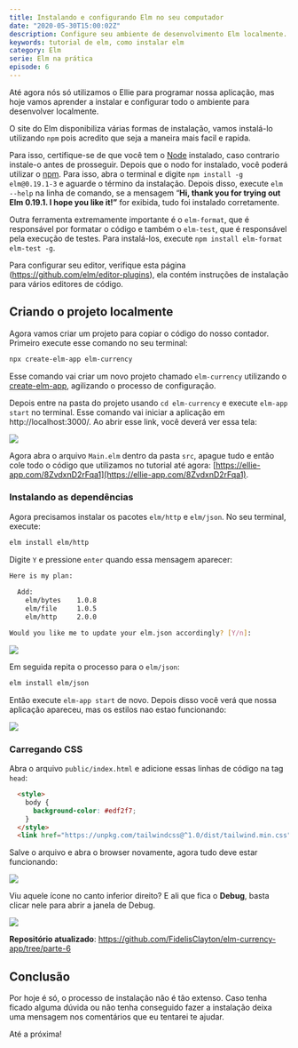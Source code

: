 ```yaml
---
title: Instalando e configurando Elm no seu computador
date: "2020-05-30T15:00:02Z"
description: Configure seu ambiente de desenvolvimento Elm localmente.
keywords: tutorial de elm, como instalar elm
category: Elm
serie: Elm na prática
episode: 6
---
```


Até agora nós só utilizamos o Ellie para programar nossa aplicação, mas hoje vamos aprender a instalar e configurar todo o ambiente para desenvolver localmente.

O site do Elm disponibiliza várias formas de instalação, vamos instalá-lo utilizando `npm` pois acredito que seja a maneira mais facil e rapida.

Para isso, certifique-se de que você tem o [Node](https://nodejs.org/en/) instalado, caso contrario instale-o antes de prosseguir.
Depois que o nodo for instalado, você poderá utilizar o [npm](https://www.npmjs.com/). Para isso, abra o terminal e digite `npm install -g elm@0.19.1-3` e aguarde o término da instalação. Depois disso, execute `elm --help` na linha de comando, se a mensagem “**Hi, thank you for trying out Elm 0.19.1. I hope you like it!”** for exibida, tudo foi instalado corretamente.

Outra ferramenta extremamente importante é o `elm-format`, que é responsável por formatar o código e também o `elm-test`, que é responsável pela execução de testes. Para instalá-los, execute `npm install elm-format elm-test -g`.

Para configurar seu editor, verifique esta página (https://github.com/elm/editor-plugins), ela contém instruções de instalação para vários editores de código.

## Criando o projeto localmente

Agora vamos criar um projeto para copiar o código do nosso contador. Primeiro execute esse comando no seu terminal:

```sh
npx create-elm-app elm-currency
```

Esse comando vai criar um novo projeto chamado `elm-currency` utilizando o [create-elm-app](https://github.com/halfzebra/create-elm-app), agilizando o processo de configuração.

Depois entre na pasta do projeto usando `cd elm-currency` e execute `elm-app start` no terminal. Esse comando vai iniciar a aplicação em http://localhost:3000/. Ao abrir esse link, você deverá ver essa tela:

![](/images/elm-na-pratica-6/image-1.png)

Agora abra o arquivo `Main.elm` dentro da pasta `src`, apague tudo e então cole todo o código que utilizamos no tutorial até agora: [https://ellie-app.com/8ZvdxnD2rFqa1](https://ellie-app.com/8ZvdxnD2rFqa1).

### Instalando as dependências

Agora precisamos instalar os pacotes `elm/http` e `elm/json`. No seu terminal, execute:

```sh
elm install elm/http
```

Digite `Y` e pressione `enter` quando essa mensagem aparecer:

```sh
Here is my plan:
  
  Add:
    elm/bytes    1.0.8
    elm/file     1.0.5
    elm/http     2.0.0

Would you like me to update your elm.json accordingly? [Y/n]: 
```

![](/images/elm-na-pratica-6/image-5.gif)

Em seguida repita o processo para o `elm/json`:

```sh
elm install elm/json
```

Então execute `elm-app start` de novo. Depois disso você verá que nossa aplicação apareceu, mas os estilos nao estao funcionando:

![](/images/elm-na-pratica-6/image-2.png)

### Carregando CSS

Abra o arquivo `public/index.html` e adicione essas linhas de código na tag `head`:

```html
  <style>
    body {
      background-color: #edf2f7;
    }
  </style>
  <link href="https://unpkg.com/tailwindcss@^1.0/dist/tailwind.min.css" rel="stylesheet">
```

Salve o arquivo e abra o browser novamente, agora tudo deve estar funcionando:

![](/images/elm-na-pratica-6/image-3.png)

Viu aquele ícone no canto inferior direito? E ali que fica o **Debug**, basta clicar nele para abrir a janela de Debug.

![](/images/elm-na-pratica-6/image-4.gif)

**Repositório atualizado**: https://github.com/FidelisClayton/elm-currency-app/tree/parte-6

## Conclusão

Por hoje é só, o processo de instalação não é tão extenso. Caso tenha ficado alguma dúvida ou não tenha conseguido fazer a instalação deixa uma mensagem nos comentários que eu tentarei te ajudar.

Até a próxima!
